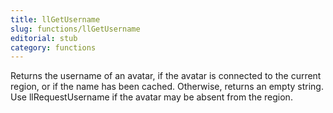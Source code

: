 ```yaml
---
title: llGetUsername
slug: functions/llGetUsername
editorial: stub
category: functions
---
```


<LSLFunction name="llGetUsername"/>

Returns the username of an avatar, if the avatar is connected to the current region, or if the name has been cached.  Otherwise, returns an empty string. Use llRequestUsername if the avatar may be absent from the region.
